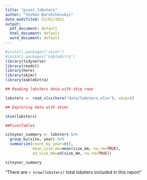 ```yaml
---
title: "pivot_lobsters"
author: "Yevhen Barshchevskyi"
date_modifited: 21/01/2021
output:
  pdf_document: default
  html_document: default
  word_document: default
---
```


```r
#install.packages('skimr')
#install.packages('kableExtra')
library(tidyverse)
library(readxl)
library(here)
library(skimr)  
library(kableExtra)  

```
```r
## Reading lobsters data with skip rows

lobsters <- read_xlsx(here("data/lobsters.xlsx"), skip=4)

```

```r
## Exploring data with skimr

skim(lobsters)

```

```r
##PivotTables

siteyear_summary <- lobsters %>%
  group_by(site, year) %>%
  summarize(count_by_year=n(),
            mean_size_mm=mean(size_mm, na.rm=TRUE),
            sd_size_mm=sd(size_mm, na.rm=TRUE))

siteyear_summary

```

"There are `r nrow(lobsters)` total lobsters included in this report"